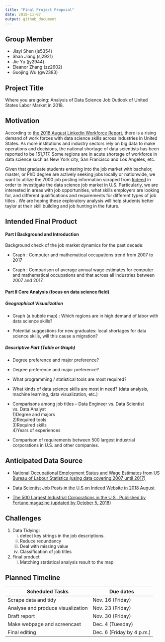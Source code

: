```yaml
---
title: "Final Project Proposal"
date: 2018-11-07
output: github_document
---
```


## Group Member
  * Jiayi Shen (js5354)
  * Shan Jiang (sj2921)
  * Jie Yu (jy2944)
  * Eleanor Zhang (zz2602)
  * Guojing Wu (gw2383)
  


## Project Title
Where you are going: Analysis of Data Science Job Outlook of United States Labor Market in 2018. 


## Motivation

According to [the 2018 August Linkedin Workforce Report](https://economicgraph.linkedin.com/resources/linkedin-workforce-report-august-2018), there is  a rising demand of work forces with data science skills across industries in United States. As more institutions and industry sectors rely on big data to make operations and decisions, the national shortage of data scientists has been reported to be 151,717. Some regions are in acute shortage of workforce in data science such as New York city, San Francisco and Los Angeles, etc. 

Given that graduate students entering into the job market with bachelor, master, or PhD degree are actively seeking jobs locally or nationwide, we want to utilize the 7000 job posting information scraped from [Indeed](https://www.indeed.com/jobs?q=data+science&start=10) in order to investigate the data science job market in U.S. Particularly, we are interested in areas with job opportunities, what skills employers are looking for, and different qualifications and requirements for different types of job titles . We are hoping these exploratory analysis will help students better taylor at their skill building and job hunting in the future.


## Intended Final Product
#### Part I Background and Introduction 
Background check of the job market dynamics for the past decade:

* Graph : Computer and mathematical occupations trend from 2007 to 2017

* Graph : Comparison of average annual wage estimates for  computer and mathematical occupations and that across all industries between 2007 and 2017.
 

#### Part II Core Analysis (focus on data science field)

##### Geographical Visualization

* Graph (a bubble map) : Which regions are in high demand of labor with data science skills?

* Potential suggestions for new graduates: local shortages for data science skills, will this cause a migration?

##### Descriptive Part (Table or Graph)
* Degree preference and major preference?

* Degree preference and major preference?

* What programming / statistical tools are most required?

* What kinds of data science skills are most in need? (data analysis, machine learning, data visualization, etc.)

* Comparisons among job titles -- Data Engineer vs. Data Scientist vs. Data Analyst  
  1)Degree and majors  
  2)Required tools  
  3)Required skills  
  4)Years of experiences  
  
* Comparison of requirements between 500 largest industrial corporations in U.S. and other companies.


## Anticipated Data Source

* [National Occupational Employment Status and Wage Estimates from US Bureau of Labour Statistics (using data covering 2007 until 2017)](https://www.bls.gov/oes/tables.htm)

* [Data Scientist Job Posts in the U.S on Indeed Website in 2018 August](https://www.kaggle.com/sl6149/data-scientist-job-market-in-the-us#alldata.csv)

* [The 500 Largest Industrial Corporations in the U.S., Published by Fortune  magazine (updated by October 5, 2018)](https://catalog.data.gov/dataset/fortune-500-corporate-headquarters)


## Challenges

1. Data Tidying:
    i) detect key strings in the job descriptions.
    ii) Reduce redundancy
    iii) Deal with missing value
    iiii) Classification of job titles
 
2. Final product
    i) Matching statistical analysis result to the map


## Planned Timeline

| Scheduled Tasks                   | Due dates                 |
| --------------------------------- | ------------------------- |
| Scrape data and tidy              | Nov. 16 (Friday)          |
| Analyse and produce visualization | Nov. 23 (Friday)          |
| Draft report                      | Nov. 30 (Friday)          |
| Make webpage and screencast       | Dec. 4 (Tuesday)          |
| Final editing                     | Dec. 6 (Friday by 4 p.m.) |